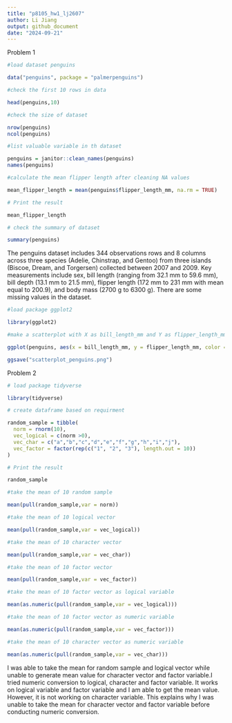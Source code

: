 ```yaml
---
title: "p8105_hw1_lj2607"
author: Li Jiang
output: github_document
date: "2024-09-21"
---
```


Problem 1

```r
#load dataset penguins

data("penguins", package = "palmerpenguins")
```

```r
#check the first 10 rows in data

head(penguins,10)
```


```r
#check the size of dataset

nrow(penguins)
ncol(penguins)
```

```r
#list valuable variable in th dataset

penguins = janitor::clean_names(penguins)
names(penguins)

```

```r
#calculate the mean flipper length after cleaning NA values

mean_flipper_length = mean(penguins$flipper_length_mm, na.rm = TRUE)

# Print the result

mean_flipper_length
```

```r
# check the summary of dataset

summary(penguins)
```

The penguins dataset includes 344 observations rows and 8 columns across 
three species (Adelie, Chinstrap, and Gentoo) from three islands 
(Biscoe, Dream, and Torgersen) collected between 2007 and 2009. 
Key measurements include sex, bill length (ranging from 32.1 mm to 59.6 mm),
bill depth (13.1 mm to 21.5 mm), flipper length (172 mm to 231 mm with mean equal to 200.9), 
and body mass (2700 g to 6300 g). There are some missing values in the dataset.

```r
#load package ggplot2

library(ggplot2)

#make a scatterplot with X as bill_length_mm and Y as flipper_length_mm and color points using Species variable

ggplot(penguins, aes(x = bill_length_mm, y = flipper_length_mm, color = species)) + geom_point()

ggsave("scatterplot_penguins.png")

```

Problem 2

```r
# load package tidyverse

library(tidyverse)

# create dataframe based on requirment

random_sample = tibble(
  norm = rnorm(10),
  vec_logical = c(norm >0),
  vec_char = c("a","b","c","d","e","f","g","h","i","j"),
  vec_factor = factor(rep(c("1", "2", "3"), length.out = 10))
)

# Print the result

random_sample
```

```r
#take the mean of 10 random sample

mean(pull(random_sample,var = norm))
```

```r
#take the mean of 10 logical vector

mean(pull(random_sample,var = vec_logical))
```

```r
#take the mean of 10 character vector

mean(pull(random_sample,var = vec_char))
```

```r
#take the mean of 10 factor vector

mean(pull(random_sample,var = vec_factor))
```

```r
#take the mean of 10 factor vector as logical variable

mean(as.numeric(pull(random_sample,var = vec_logical)))

#take the mean of 10 factor vector as numeric variable

mean(as.numeric(pull(random_sample,var = vec_factor)))

#take the mean of 10 character vector as numeric variable

mean(as.numeric(pull(random_sample,var = vec_char)))
```

I was able to take the mean for random sample and logical vector while unable 
to generate mean value for character vector and factor variable.I tried numeric 
conversion to logical, character and factor variable. It works on logical variable
and factor variable and I am able to get the mean value. However, it is not working
on character variable. This explains why I was unable to take the mean for character
vector and factor variable before conducting numeric conversion.